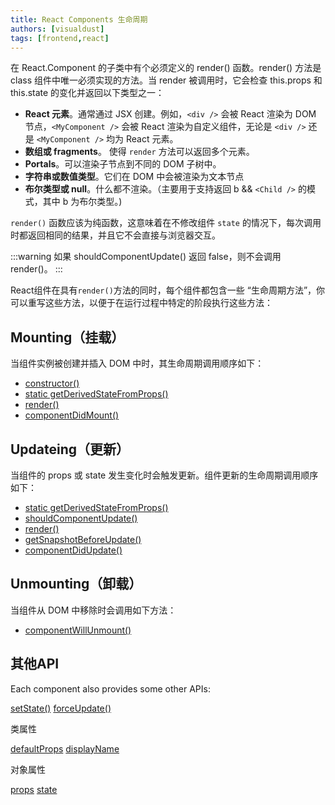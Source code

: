 ```yaml
---
title: React Components 生命周期
authors: [visualdust]
tags: [frontend,react]
---
```


在 React.Component 的子类中有个必须定义的 render() 函数。render() 方法是 class 组件中唯一必须实现的方法。当 render 被调用时，它会检查 this.props 和 this.state 的变化并返回以下类型之一：

- __React 元素__。通常通过 JSX 创建。例如，`<div />` 会被 React 渲染为 DOM 节点，`<MyComponent />` 会被 React 渲染为自定义组件，无论是 `<div />` 还是 `<MyComponent />` 均为 React 元素。
- __数组或 fragments__。 使得 `render` 方法可以返回多个元素。
- __Portals__。可以渲染子节点到不同的 DOM 子树中。
- __字符串或数值类型__。它们在 DOM 中会被渲染为文本节点
- __布尔类型或 null__。什么都不渲染。（主要用于支持返回 b && `<Child />` 的模式，其中 b 为布尔类型。)

`render()` 函数应该为纯函数，这意味着在不修改组件 `state` 的情况下，每次调用时都返回相同的结果，并且它不会直接与浏览器交互。

<!--truncate-->

:::warning
如果 shouldComponentUpdate() 返回 false，则不会调用 render()。
:::

React组件在具有`render()`方法的同时，每个组件都包含一些 “生命周期方法”，你可以重写这些方法，以便于在运行过程中特定的阶段执行这些方法：

## Mounting（挂载）

当组件实例被创建并插入 DOM 中时，其生命周期调用顺序如下：

- [constructor()](https://reactjs.org/docs/react-component.html#constructor)
- [static getDerivedStateFromProps()](https://reactjs.org/docs/react-component.html#static-getderivedstatefromprops)
- [render()](https://reactjs.org/docs/react-component.html#render)
- [componentDidMount()](https://reactjs.org/docs/react-component.html#componentdidmount)

## Updateing（更新）

当组件的 props 或 state 发生变化时会触发更新。组件更新的生命周期调用顺序如下：

- [static getDerivedStateFromProps()](https://reactjs.org/docs/react-component.html#static-getderivedstatefromprops)
- [shouldComponentUpdate()](https://reactjs.org/docs/react-component.html#shouldcomponentupdate)
- [render()](https://reactjs.org/docs/react-component.html#render)
- [getSnapshotBeforeUpdate()](https://reactjs.org/docs/react-component.html#getsnapshotbeforeupdate)
- [componentDidUpdate()](https://reactjs.org/docs/react-component.html#componentdidupdate)

## Unmounting（卸载）

当组件从 DOM 中移除时会调用如下方法：

- [componentWillUnmount()](https://reactjs.org/docs/react-component.html#componentwillunmount)

## 其他API

Each component also provides some other APIs:

[setState()](https://reactjs.org/docs/react-component.html#setstate)
[forceUpdate()](https://reactjs.org/docs/react-component.html#forceupdate)

类属性

[defaultProps](https://reactjs.org/docs/react-component.html#defaultprops)
[displayName](https://reactjs.org/docs/react-component.html#displayname)

对象属性

[props](https://reactjs.org/docs/react-component.html#props)
[state](https://reactjs.org/docs/react-component.html#state)